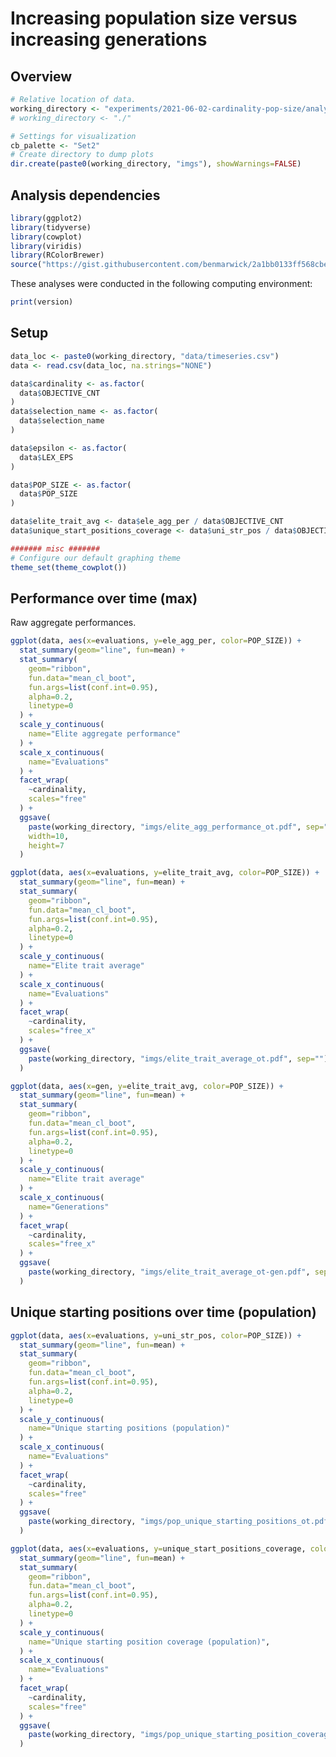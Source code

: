 # Increasing population size versus increasing generations

## Overview

```r
# Relative location of data.
working_directory <- "experiments/2021-06-02-cardinality-pop-size/analysis/"
# working_directory <- "./"                                              # << For local analysis

# Settings for visualization
cb_palette <- "Set2"
# Create directory to dump plots
dir.create(paste0(working_directory, "imgs"), showWarnings=FALSE)
```

## Analysis dependencies

```r
library(ggplot2)
library(tidyverse)
library(cowplot)
library(viridis)
library(RColorBrewer)
source("https://gist.githubusercontent.com/benmarwick/2a1bb0133ff568cbe28d/raw/fb53bd97121f7f9ce947837ef1a4c65a73bffb3f/geom_flat_violin.R")
```

These analyses were conducted in the following computing environment:

```r
print(version)
```


## Setup

```r
data_loc <- paste0(working_directory, "data/timeseries.csv")
data <- read.csv(data_loc, na.strings="NONE")

data$cardinality <- as.factor(
  data$OBJECTIVE_CNT
)
data$selection_name <- as.factor(
  data$selection_name
)

data$epsilon <- as.factor(
  data$LEX_EPS
)

data$POP_SIZE <- as.factor(
  data$POP_SIZE
)

data$elite_trait_avg <- data$ele_agg_per / data$OBJECTIVE_CNT
data$unique_start_positions_coverage <- data$uni_str_pos / data$OBJECTIVE_CNT

####### misc #######
# Configure our default graphing theme
theme_set(theme_cowplot())
```

## Performance over time (max)


Raw aggregate performances.

```r
ggplot(data, aes(x=evaluations, y=ele_agg_per, color=POP_SIZE)) +
  stat_summary(geom="line", fun=mean) +
  stat_summary(
    geom="ribbon",
    fun.data="mean_cl_boot",
    fun.args=list(conf.int=0.95),
    alpha=0.2,
    linetype=0
  ) +
  scale_y_continuous(
    name="Elite aggregate performance"
  ) +
  scale_x_continuous(
    name="Evaluations"
  ) +
  facet_wrap(
    ~cardinality,
    scales="free"
  ) +
  ggsave(
    paste(working_directory, "imgs/elite_agg_performance_ot.pdf", sep=""),
    width=10,
    height=7
  )
```

```r
ggplot(data, aes(x=evaluations, y=elite_trait_avg, color=POP_SIZE)) +
  stat_summary(geom="line", fun=mean) +
  stat_summary(
    geom="ribbon",
    fun.data="mean_cl_boot",
    fun.args=list(conf.int=0.95),
    alpha=0.2,
    linetype=0
  ) +
  scale_y_continuous(
    name="Elite trait average"
  ) +
  scale_x_continuous(
    name="Evaluations"
  ) +
  facet_wrap(
    ~cardinality,
    scales="free_x"
  ) +
  ggsave(
    paste(working_directory, "imgs/elite_trait_average_ot.pdf", sep="")
  )
```

```r
ggplot(data, aes(x=gen, y=elite_trait_avg, color=POP_SIZE)) +
  stat_summary(geom="line", fun=mean) +
  stat_summary(
    geom="ribbon",
    fun.data="mean_cl_boot",
    fun.args=list(conf.int=0.95),
    alpha=0.2,
    linetype=0
  ) +
  scale_y_continuous(
    name="Elite trait average"
  ) +
  scale_x_continuous(
    name="Generations"
  ) +
  facet_wrap(
    ~cardinality,
    scales="free_x"
  ) +
  ggsave(
    paste(working_directory, "imgs/elite_trait_average_ot-gen.pdf", sep="")
  )
```

## Unique starting positions over time (population)

```r

ggplot(data, aes(x=evaluations, y=uni_str_pos, color=POP_SIZE)) +
  stat_summary(geom="line", fun=mean) +
  stat_summary(
    geom="ribbon",
    fun.data="mean_cl_boot",
    fun.args=list(conf.int=0.95),
    alpha=0.2,
    linetype=0
  ) +
  scale_y_continuous(
    name="Unique starting positions (population)"
  ) +
  scale_x_continuous(
    name="Evaluations"
  ) +
  facet_wrap(
    ~cardinality,
    scales="free"
  ) +
  ggsave(
    paste(working_directory, "imgs/pop_unique_starting_positions_ot.pdf", sep="")
  )
```

```r
ggplot(data, aes(x=evaluations, y=unique_start_positions_coverage, color=POP_SIZE)) +
  stat_summary(geom="line", fun=mean) +
  stat_summary(
    geom="ribbon",
    fun.data="mean_cl_boot",
    fun.args=list(conf.int=0.95),
    alpha=0.2,
    linetype=0
  ) +
  scale_y_continuous(
    name="Unique starting position coverage (population)",
  ) +
  scale_x_continuous(
    name="Evaluations"
  ) +
  facet_wrap(
    ~cardinality,
    scales="free"
  ) +
  ggsave(
    paste(working_directory, "imgs/pop_unique_starting_position_coverage_ot.pdf", sep="")
  )
```